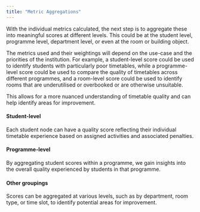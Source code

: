 ```yaml
---
title: "Metric Aggregations" 
---
```


With the individual metrics calculated, the next step is to aggregate these into meaningful scores at different levels.  This could be at the student level, programme level, department level, or even at the room or building object.  

The metrics used and their weightings will depend on the use-case and the priorities of the institution.  For example, a student-level score could be used to identify students with particularly poor timetables, while a programme-level score could be used to compare the quality of timetables across different programmes, and a room-level score could be used to identify rooms that are underutilised or overbooked or are otherwise unsuitable.

This allows for a more nuanced understanding of timetable quality and can help identify areas for improvement.

#### Student-level 

Each student node can have a quality score reflecting their individual timetable experience based on assigned activities and associated penalties.

#### Programme-level 

By aggregating student scores within a programme, we gain insights into the overall quality experienced by students in that programme.

#### Other groupings
 Scores can be aggregated at various levels, such as by department, room type, or time slot, to identify potential areas for improvement.